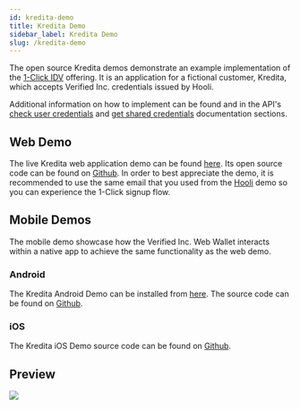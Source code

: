 ```yaml
---
id: kredita-demo
title: Kredita Demo
sidebar_label: Kredita Demo
slug: /kredita-demo
---
```



The open source Kredita demos demonstrate an example implementation of the [1-Click IDV](https://www.verified.inc/1-click) offering. It is an application for a fictional customer, Kredita, which accepts Verified Inc. <Tip type="credential">credentials</Tip> issued by Hooli.

Additional information on how to implement can be found and in the API's [check user credentials](/api-overview#check-user-credentials) and [get shared credentials](/api-overview#get-shared-credentials) documentation sections.

## Web Demo
The live Kredita web application demo can be found [here](https://kredita-web.demo.sandbox-verifiedinc.com/login). Its open source code can be found on [Github](https://github.com/UnumID/Kredita-Demo-Web). In order to best appreciate the demo, it is recommended to use the same email that you used from the [Hooli](/hooli-demo) demo so you can experience the 1-Click signup flow.

## Mobile Demos
The mobile demo showcase how the Verified Inc. Web Wallet interacts within a native app to achieve the same functionality as the web demo.

### Android
The Kredita Android Demo can be installed from [here](https://appdistribution.firebase.dev/i/51738ccea8d28c5b). The source code can be found on [Github](https://github.com/UnumID/UnumIDWebWallet-android).

### iOS
The Kredita iOS Demo source code can be found on [Github](https://github.com/UnumID/Kredita-iOS).

## Preview
![](/img/kredita-ios.png)